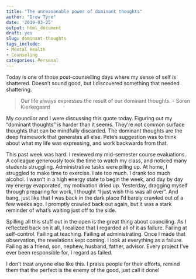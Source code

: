 ```yaml
---
title: "The unreasonable power of dominant thoughts"
author: "Drew Tyre"
date: '2019-03-25'
output: html_document
draft: yes
slug: dominant-thoughts
tags_include:
- Mental Health
- Counseling
categories: Personal
---
```


Today is one of those post-counselling days where my sense of self is shattered. 
Doesn't sound good, but I discovered something that needed shattering.

> Our life always expresses the result of our dominant thoughts. - Soren Kierkegaard

My councilor and I were discussing this quote today. Figuring out my "dominant 
thoughts" is harder than it seems. They're not common surface thoughts that can 
be mindfully discarded. The dominant thoughts are the deep framework that generates 
all else. Pete's suggestion was to think about what my life was expressing,
and work backwards from that. 

This past week was hard. I reviewed my mid-semester course evaluations. A colleague 
generously took the time to watch my class, and noticed many students struggling.
Administrative tasks were piling up. At home, I struggled to make time to exercise.
I ate too much. I drank too much alcohol. I wasn't in a high energy state to 
begin the week, and day by day my energy evaporated, my 
motivation dried up. Yesterday,
dragging myself through preparing for work, I thought "I just wish this was all
over". And bang, just like that I was back in the dark place I'd barely
crawled out of a few weeks ago. I promptly crawled back out again, but it was a stark 
reminder of what's waiting just off to the side. 

Spilling all this stuff out in the open is the great thing about counciling. As I
reflected back on it all, I realized that I regarded all of it as failure. Failing
at self-control. Failing at teaching. Failing at administrating. Once I made that
observation, the revelations kept coming. I look at everything as a failure. Failing
as a friend, son, nephew, husband, father, advisor. Every project I've ever been 
responsible for, I regard as failed. 

I don't treat anyone else like this. I praise people for their efforts, remind them
that the perfect is the enemy of the good, just call it done! 

